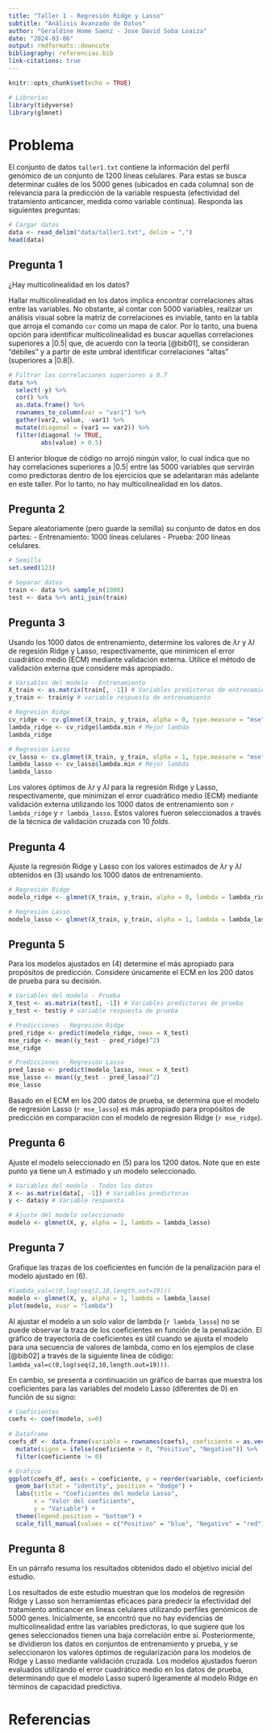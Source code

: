 ```yaml
---
title: "Taller 1 - Regresión Ridge y Lasso"
subtitle: "Análisis Avanzado de Datos"
author: "Geraldine Home Saenz - Jose David Soba Loaiza"
date: "2024-03-06"
output: rmdformats::downcute
bibliography: referencias.bib
link-citations: true
---
```


```r
knitr::opts_chunk$set(echo = TRUE)
```

```r
# Librerías
library(tidyverse)
library(glmnet)
```

# Problema

El conjunto de datos `taller1.txt` contiene la información del perfil genómico de un conjunto de 1200 líneas celulares. Para estas se busca determinar cuáles de los 5000 genes (ubicados en cada columna) son de relevancia para la predicción de la variable respuesta (efectividad del tratamiento anticancer, medida como variable continua). Responda las siguientes preguntas:

```r
# Cargar datos
data <- read_delim("data/taller1.txt", delim = ",")
head(data)
```

## Pregunta 1

¿Hay multicolinealidad en los datos?

Hallar multicolinealidad en los datos implica encontrar correlaciones altas entre las variables. No obstante, al contar con 5000 variables, realizar un análisis visual sobre la matriz de correlaciones es inviable, tanto en la tabla que arroja el comando `cor` como un mapa de calor. Por lo tanto, una buena opción para identificar multicolinealidad es buscar aquellas correlaciones superiores a $|0.5|$ que, de acuerdo con la teoría [@bib01], se consideran "débiles" y a partir de este umbral identificar correlaciones "altas" (superiores a $|0.8|$).

```r
# Filtrar las correlaciones superiores a 0.7
data %>% 
  select(-y) %>%
  cor() %>%
  as.data.frame() %>%
  rownames_to_column(var = "var1") %>%
  gather(var2, value, -var1) %>%
  mutate(diagonal = (var1 == var2)) %>%
  filter(diagonal != TRUE,
         abs(value) > 0.5)
```

El anterior bloque de código no arrojó ningún valor, lo cual indica que no hay correlaciones superiores a $|0.5|$ entre las 5000 variables que servirán como predictoras dentro de los ejercicios que se adelantaran más adelante en este taller. Por lo tanto, no hay multicolinealidad en los datos.

## Pregunta 2

Separe aleatoriamente (pero guarde la semilla) su conjunto de datos en dos partes:
- Entrenamiento: 1000 líneas celulares
- Prueba: 200 líneas celulares.

```r
# Semilla
set.seed(123)

# Separar datos
train <- data %>% sample_n(1000)
test <- data %>% anti_join(train)
```

## Pregunta 3

Usando los 1000 datos de entrenamiento, determine los valores de $λr$ y $λl$ de regesión Ridge y Lasso, respectivamente, que minimicen el error cuadrático medio (ECM) mediante validación externa. Utilice el método de validación externa que considere más apropiado.

```r
# Variables del modelo - Entrenamiento
X_train <- as.matrix(train[, -1]) # Variables predictoras de entrenamiento
y_train <- train$y # variable respuesta de entrenamiento

# Regresión Ridge
cv_ridge <- cv.glmnet(X_train, y_train, alpha = 0, type.measure = "mse", nfolds = 10) # Cross-validation para encontrar el mejor lambda
lambda_ridge <- cv_ridge$lambda.min # Mejor lambda
lambda_ridge

# Regresión Lasso
cv_lasso <- cv.glmnet(X_train, y_train, alpha = 1, type.measure = "mse", nfolds = 10) # Cross-validation para encontrar el mejor lambda
lambda_lasso <- cv_lasso$lambda.min # Mejor lambda
lambda_lasso
```  

Los valores óptimos de $λr$ y $λl$ para la regresión Ridge y Lasso, respectivamente, que minimizan el error cuadrático medio (ECM) mediante validación externa utilizando los 1000 datos de entrenamiento son `r lambda_ridge` y `r lambda_lasso`. Estos valores fueron seleccionados a través de la técnica de validación cruzada con 10 *folds*.

## Pregunta 4

Ajuste la regresión Ridge y Lasso con los valores estimados de $λr$ y $λl$ obtenidos en (3) usando los 1000 datos de entrenamiento.

```r
# Regresión Ridge
modelo_ridge <- glmnet(X_train, y_train, alpha = 0, lambda = lambda_ridge)

# Regresión Lasso
modelo_lasso <- glmnet(X_train, y_train, alpha = 1, lambda = lambda_lasso)
```

## Pregunta 5

Para los modelos ajustados en (4) determine el más apropiado para propósitos de predicción. Considere únicamente el ECM en los 200 datos de prueba para su decisión.

```r
# Variables del modelo - Prueba
X_test <- as.matrix(test[, -1]) # Variables predictoras de prueba
y_test <- test$y # variable respuesta de prueba

# Predicciones - Regresión Ridge
pred_ridge <- predict(modelo_ridge, newx = X_test)
mse_ridge <- mean((y_test - pred_ridge)^2)
mse_ridge

# Predicciones - Regresión Lasso
pred_lasso <- predict(modelo_lasso, newx = X_test)
mse_lasso <- mean((y_test - pred_lasso)^2)
mse_lasso
```

Basado en el ECM en los 200 datos de prueba, se determina que el modelo de regresión Lasso (`r mse_lasso`) es más apropiado para propósitos de predicción en comparación con el modelo de regresión Ridge (`r mse_ridge`).

## Pregunta 6

Ajuste el modelo seleccionado en (5) para los 1200 datos. Note que en este punto ya tiene un $λ$ estimado y un modelo seleccionado.

```r
# Variables del modelo - Todos los datos
X <- as.matrix(data[, -1]) # Variables predictoras
y <- data$y # Variable respuesta

# Ajuste del modelo seleccionado
modelo <- glmnet(X, y, alpha = 1, lambda = lambda_lasso)
```

## Pregunta 7

Grafique las trazas de los coeficientes en función de la penalización para el modelo ajustado en (6).

```r
#lambda_val=c(0,log(seq(2,10,length.out=19)))
modelo <- glmnet(X, y, alpha = 1, lambda = lambda_lasso)
plot(modelo, xvar = "lambda")
```

Al ajustar el modelo a un solo valor de lambda (`r lambda_lasso`) no se puede observar la traza de los coeficientes en función de la penalización. El gráfico de trayectoria de coeficientes es útil cuando se ajusta el modelo para una secuencia de valores de lambda, como en los ejemplos de clase [@bib02] a través de la siguiente línea de código: `lambda_val=c(0,log(seq(2,10,length.out=19)))`.

En cambio, se presenta a continuación un gráfico de barras que muestra los coeficientes para las variables del modelo Lasso (diferentes de 0) en función de su signo:

```r
# Coeficientes
coefs <- coef(modelo, s=0)
 
# Dataframe
coefs_df <- data.frame(variable = rownames(coefs), coeficiente = as.vector(coefs)) %>%
  mutate(signo = ifelse(coeficiente > 0, "Positivo", "Negativo")) %>%
  filter(coeficiente != 0)

# Gráfico
ggplot(coefs_df, aes(x = coeficiente, y = reorder(variable, coeficiente), fill = signo)) +
  geom_bar(stat = "identity", position = "dodge") +
  labs(title = "Coeficientes del modelo Lasso",
       x = "Valor del coeficiente",
       y = "Variable") +
  theme(legend.position = "bottom") +
  scale_fill_manual(values = c("Positivo" = "blue", "Negativo" = "red"))
```

## Pregunta 8

En un párrafo resuma los resultados obtenidos dado el objetivo inicial del estudio.

Los resultados de este estudio muestran que los modelos de regresión Ridge y Lasso son herramientas eficaces para predecir la efectividad del tratamiento anticancer en líneas celulares utilizando perfiles genómicos de 5000 genes. Inicialmente, se encontró que no hay evidencias de multicolinealidad entre las variables predictoras, lo que sugiere que los genes seleccionados tienen una baja correlación entre sí. Posteriormente, se dividieron los datos en conjuntos de entrenamiento y prueba, y se seleccionaron los valores óptimos de regularización para los modelos de Ridge y Lasso mediante validación cruzada. Los modelos ajustados fueron evaluados utilizando el error cuadrático medio en los datos de prueba, determinando que el modelo Lasso superó ligeramente al modelo Ridge en términos de capacidad predictiva.

# Referencias
